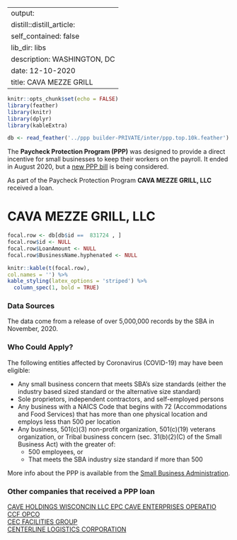 
---
output:
  distill::distill_article:
    self_contained: false
    lib_dir: libs
description: WASHINGTON, DC 
date: 12-10-2020
title: CAVA MEZZE GRILL 
---




```r
knitr::opts_chunk$set(echo = FALSE)
library(feather)
library(knitr)
library(dplyr)
library(kableExtra)

db <- read_feather('../ppp builder-PRIVATE/inter/ppp.top.10k.feather')

```



The **Paycheck Protection Program (PPP)** was designed to provide a direct incentive for small businesses to keep their workers on the payroll. It ended in August 2020, but a [new PPP bill](https://thehill.com/policy/finance/529092-bipartisan-support-for-new-ppp-loans-gains-momentum-in-congress) is being considered.

As part of the Paycheck Protection Program **CAVA MEZZE GRILL, LLC** received a loan.


# CAVA MEZZE GRILL, LLC 

```r
focal.row <- db[db$id ==  831724 , ]
focal.row$id <- NULL
focal.row$LoanAmount <- NULL
focal.row$BusinessName.hyphenated <- NULL

knitr::kable(t(focal.row), 
col.names = '') %>%
kable_styling(latex_options = 'striped') %>%
  column_spec(1, bold = TRUE)


```

### Data Sources

The data come from a release of over 5,000,000 records by the SBA in November, 2020.


### Who Could Apply?

The following entities affected by Coronavirus (COVID-19) may have been eligible:

+ Any small business concern that meets SBA’s size standards (either the industry based sized standard or the alternative size standard)
+ Sole proprietors, independent contractors, and self-employed persons
+ Any business with a NAICS Code that begins with 72 (Accommodations and Food Services) that has more than one physical location and employs less than 500 per location
+ Any business, 501(c)(3) non-profit organization, 501(c)(19) veterans organization, or Tribal business concern (sec. 31(b)(2)(C) of the Small Business Act) with the greater of:
  + 500 employees, or 
  + That meets the SBA industry size standard if more than 500


More info about the PPP is available from the [Small Business Administration](https://www.sba.gov/funding-programs/loans/coronavirus-relief-options/paycheck-protection-program).

 
### Other companies that received a PPP loan 
   
 [CAVE HOLDINGS WISCONCIN LLC EPC CAVE ENTERPRISES OPERATIO](/Paycheck-Protection-Program/832240-CAVE-HOLDINGS-WISCONCIN-LLC-EPC-CAVE-ENTERPRISES-OPERATIO) <br> [CCF OPCO](/Paycheck-Protection-Program/836208-CCF-OPCO) <br> [CEC FACILITIES GROUP](/Paycheck-Protection-Program/839370-CEC-FACILITIES-GROUP) <br> [CENTERLINE LOGISTICS CORPORATION](/Paycheck-Protection-Program/848510-CENTERLINE-LOGISTICS-CORPORATION) <br>